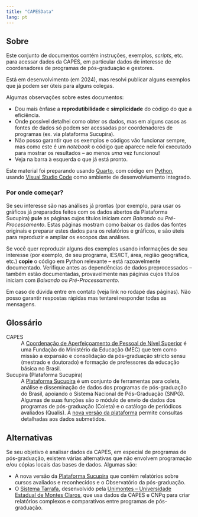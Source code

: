 ```yaml
---
title: "CAPESData"
lang: pt 
---
```


## Sobre

Este conjunto de documentos contém instruções, exemplos, _scripts_, etc. para acessar dados da CAPES, em particular dados de interesse de coordenadores de programas de pós-graduação e gestores. 

Está em desenvolvimento (em 2024), mas resolvi publicar alguns exemplos que já podem ser úteis para alguns colegas. 

Algumas observações sobre estes documentos:

* Dou mais ênfase a **reprodutibilidade** e **simplicidade** do código do que a eficiência.
* Onde possível detalhei como obter os dados, mas em alguns casos as fontes de dados só podem ser acessadas por coordenadores de programas (ex. via plataforma Sucupira).
* Não posso garantir que os exemplos e códigos vão funcionar sempre, mas como este é um _notebook_ o código que aparece nele foi executado para mostrar os resultados -- ao menos _uma_ vez funcionou!
* Veja na barra à esquerda o que já está pronto. 

Este material foi preparando usando [Quarto](https://quarto.org), com código em [Python](https://www.python.org), usando [Visual Studio Code](https://code.visualstudio.com/download) como ambiente de desenvolviumento integrado.


### Por onde começar?

Se seu interesse são nas análises já prontas (por exemplo, para usar os gráficos já preparados feitos com os dados abertos da Plataforma Sucupira) __pule__ as páginas cujos títulos iniciam com *Baixando* ou *Pré-Processamento*. Estas páginas mostram como baixar os dados das fontes originais e preparar estes dados para os relatórios e gráficos, e são úteis para reproduzir e ampliar os escopos das análises.

Se você quer reproduzir alguns dos exemplos usando informações de seu interesse (por exemplo, de seu programa, IES/ICT, área, região geográfica, etc.) __copie__ o código em Python relevante -- está razoavelmente documentado. Verifique antes as dependências de dados preprocessados -- também estão documentadas, provavelmente nas páginas cujos títulos iniciam com *Baixando* ou *Pré-Processamento*. 

Em caso de dúvida entre em contato (veja link no rodapé das páginas). Não posso garantir respostas rápidas mas tentarei responder todas as mensagens. 

## Glossário

CAPES
: A [Coordenação de Aperfeiçoamento de Pessoal de Nível Superior](https://www.gov.br/capes/pt-br) é uma Fundação do Ministério da Educação (MEC) que  tem como missão a expansão e consolidação da pós-graduação stricto sensu (mestrado e doutorado) e formação de professores da educação básica no Brasil.

Sucupira (Plataforma Sucupira)
: A [Plataforma Sucupira](https://sucupira.capes.gov.br/sucupira/) é um conjunto de ferramentas para coleta, análise e disseminação de dados dos programas de pós-graduação do Brasil, apoiando o Sistema Nacional de Pós-Graduação (SNPG). Algumas de suas funções são o módulo de envio de dados dos programas de pós-graduação (Coleta) e o catálogo de periódicos avaliados (Qualis). A [nova versão da plataforma](https://sucupira-v2.capes.gov.br/sucupira4/) permite consultas detalhadas aos dados submetidos. 


## Alternativas

Se seu objetivo é analisar dados da CAPES, em especial de programas de pós-graduação, existem várias alternativas que não envolvem programação e/ou cópias locais das bases de dados. Algumas são:

* A nova versão da [Plataforma Sucupira](https://sucupira-v2.capes.gov.br/sucupira4/) que contém relatórios sobre cursos avaliados e reconhecidos e o Observatório da pós-graduação.
* O [Sistema Tarrafa](https://tarrafa.unimontes.br/), desenvolvido pela [Unimontes -- Universidade Estadual de Montes Claros](https://unimontes.br/), que usa dados da CAPES e CNPq para criar relatórios complexos e comparativos entre programas de pós-graduação.

